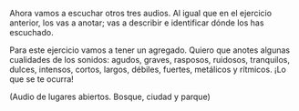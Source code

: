 Ahora vamos a escuchar otros tres audios. Al igual que en el ejercicio anterior, los vas a anotar; vas a describir e identificar dónde los has escuchado.

Para este ejercicio vamos a tener un agregado. Quiero que anotes algunas cualidades de los sonidos: agudos, graves, rasposos, ruidosos, tranquilos, dulces, intensos, cortos, largos, débiles, fuertes, metálicos y rítmicos. ¡Lo que se te ocurra!

(Audio de lugares abiertos. Bosque, ciudad y parque)
